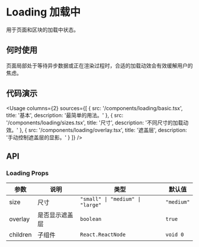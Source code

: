 
# Loading 加载中

用于页面和区块的加载中状态。

## 何时使用

页面局部处于等待异步数据或正在渲染过程时，合适的加载动效会有效缓解用户的焦虑。

## 代码演示

<Usage
  columns={2}
  sources={[
    {
      src: '/components/loading/basic.tsx',
      title: '基本',
      description: '最简单的用法。'
    },
    {
      src: '/components/loading/sizes.tsx',
      title: '尺寸',
      description: '不同尺寸的加载动效。'
    },
    {
      src: '/components/loading/overlay.tsx',
      title: '遮盖层',
      description: '手动控制遮盖层的显影。'
    }
  ]}
/>

## API

### Loading Props

| 参数     | 说明           | 类型                             | 默认值     |
| -------- | -------------- | -------------------------------- | ---------- |
| size     | 尺寸           | `"small" \| "medium" \| "large"` | `"medium"` |
| overlay  | 是否显示遮盖层 | `boolean`                        | `true`     |
| children | 子组件         | `React.ReactNode`                | `void 0`   |
